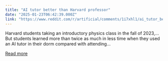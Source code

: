 ```yaml
---
title: "AI tutor better than Harvard professor"
date: "2025-01-23T06:42:39.000Z"
link: "https://www.reddit.com/r/artificial/comments/1i7xhl1/ai_tutor_better_than_harvard_professor/"
---
```


Harvard students taking an introductory physics class in the fall of 2023,... But students learned more than twice as much in less time when they used an AI tutor in their dorm compared with attending...

[Read more](https://www.reddit.com/r/artificial/comments/1i7xhl1/ai_tutor_better_than_harvard_professor/)
